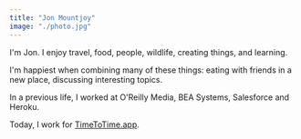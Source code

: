 ```yaml
---
title: "Jon Mountjoy"
image: "./photo.jpg"
---
```


I'm Jon. I enjoy travel, food, people, wildlife, creating things, and learning.

I'm happiest when combining many of these things: eating with friends in a new place, discussing interesting topics.

In a previous life, I worked at O'Reilly Media, BEA Systems, Salesforce and Heroku.

Today, I work for [TimeToTime.app](https://www.timetotime.app/).
